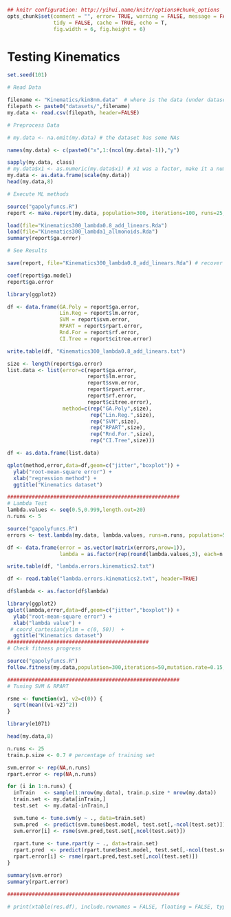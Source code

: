 ```r
## knitr configuration: http://yihui.name/knitr/options#chunk_options
opts_chunk$set(comment = "", error= TRUE, warning = FALSE, message = FALSE,
               tidy = FALSE, cache = TRUE, echo = T,
               fig.width = 6, fig.height = 6)
```
Testing Kinematics
========================================================

```r
set.seed(101)

# Read Data

filename <- "Kinematics/kin8nm.data"  # where is the data (under dataset folder)
filepath <- paste0("datasets/",filename)
my.data <- read.csv(filepath, header=FALSE)

# Preprocess Data

# my.data <- na.omit(my.data) # the dataset has some NAs

names(my.data) <- c(paste0("x",1:(ncol(my.data)-1)),"y")

sapply(my.data, class)
# my.data$x1 <- as.numeric(my.data$x1) # x1 was a factor, make it a numeric value
my.data <- as.data.frame(scale(my.data))
head(my.data,8)

# Execute ML methods

source("gapolyfuncs.R")
report <- make.report(my.data, population=300, iterations=100, runs=25, lambda=0.8)

load(file="Kinematics300_lambda0.8_add_linears.Rda")
load(file="Kinematics300_lambda1_allmonoids.Rda")
summary(report$ga.error)

# See Results

save(report, file="Kinematics300_lambda0.8_add_linears.Rda") # recover with load("Kinematics.Rda") 

coef(report$ga.model)
report$ga.error

library(ggplot2)

df <- data.frame(GA.Poly = report$ga.error,
                 Lin.Reg = report$lm.error,
                 SVM = report$svm.error,
                 RPART = report$rpart.error,
                 Rnd.For = report$rf.error,
                 CI.Tree = report$citree.error)

write.table(df, "Kinematics300_lambda0.8_add_linears.txt")

size <- length(report$ga.error)
list.data <- list(error=c(report$ga.error, 
                          report$lm.error,
                          report$svm.error,
                          report$rpart.error,
                          report$rf.error,
                          report$citree.error), 
                  method=c(rep("GA.Poly",size),
                           rep("Lin.Reg.",size),
                           rep("SVM",size), 
                           rep("RPART",size),
                           rep("Rnd.For.",size),
                           rep("CI.Tree",size)))

df <- as.data.frame(list.data)

qplot(method,error,data=df,geom=c("jitter","boxplot")) + 
  ylab("root-mean-square error") + 
  xlab("regression method") +
  ggtitle("Kinematics dataset")

########################################################
# Lambda Test
lambda.values <- seq(0.5,0.999,length.out=20)
n.runs <- 5

source("gapolyfuncs.R")
errors <- test.lambda(my.data, lambda.values, runs=n.runs, population=50, iterations=25)

df <- data.frame(error = as.vector(matrix(errors,nrow=1)),
                 lambda = as.factor(rep(round(lambda.values,3), each=n.runs)))

write.table(df, "lambda.errors.kinematics2.txt")

df <- read.table("lambda.errors.kinematics2.txt", header=TRUE)

df$lambda <- as.factor(df$lambda)

library(ggplot2)
qplot(lambda,error,data=df,geom=c("jitter","boxplot")) + 
  ylab("root-mean-square error") + 
  xlab("lambda value") +
 # coord_cartesian(ylim = c(0, 50))  +
  ggtitle("Kinematics dataset")
##############################################
# Check fitness progress

source("gapolyfuncs.R")
follow.fitness(my.data,population=300,iterations=50,mutation.rate=0.15,lambda=0.95)

########################################################
# Tuning SVM & RPART

rsme <- function(v1, v2=c(0)) {
  sqrt(mean((v1-v2)^2))
}

library(e1071)

head(my.data,8)

n.runs <- 25
train.p.size <- 0.7 # percentage of training set

svm.error <- rep(NA,n.runs)
rpart.error <- rep(NA,n.runs)

for (i in 1:n.runs) {
  inTrain   <- sample(1:nrow(my.data), train.p.size * nrow(my.data))
  train.set <- my.data[inTrain,]
  test.set  <- my.data[-inTrain,]

  svm.tune <- tune.svm(y ~ ., data=train.set)
  svm.pred  <- predict(svm.tune$best.model, test.set[,-ncol(test.set)]) 
  svm.error[i] <- rsme(svm.pred,test.set[,ncol(test.set)])
  
  rpart.tune <- tune.rpart(y ~ ., data=train.set)
  rpart.pred  <- predict(rpart.tune$best.model, test.set[,-ncol(test.set)]) 
  rpart.error[i] <- rsme(rpart.pred,test.set[,ncol(test.set)])
}

summary(svm.error)
summary(rpart.error)

########################################################

# print(xtable(res.df), include.rownames = FALSE, floating = FALSE, type = "latex")
```
